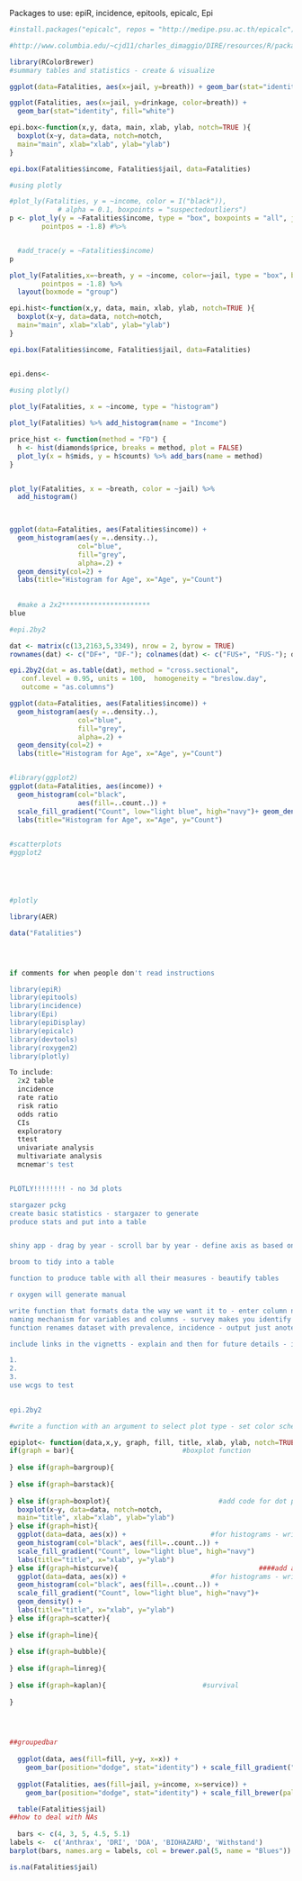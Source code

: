 Packages to use: 	epiR, incidence, epitools, epicalc, Epi
 
```r
#install.packages("epicalc", repos = "http://medipe.psu.ac.th/epicalc")

#http://www.columbia.edu/~cjd11/charles_dimaggio/DIRE/resources/R/packages.pdf

library(RColorBrewer)
#summary tables and statistics - create & visualize
```

```r

ggplot(data=Fatalities, aes(x=jail, y=breath)) + geom_bar(stat="identity", color="blue", fill="white")

ggplot(Fatalities, aes(x=jail, y=drinkage, color=breath)) +
  geom_bar(stat="identity", fill="white")
```


```r
epi.box<-function(x,y, data, main, xlab, ylab, notch=TRUE ){
  boxplot(x~y, data=data, notch=notch,
  main="main", xlab="xlab", ylab="ylab")
} 

epi.box(Fatalities$income, Fatalities$jail, data=Fatalities)
```

```r
#using plotly

#plot_ly(Fatalities, y = ~income, color = I("black")), 
            # alpha = 0.1, boxpoints = "suspectedoutliers")
p <- plot_ly(y = ~Fatalities$income, type = "box", boxpoints = "all", jitter = 0.3,
        pointpos = -1.8) #%>%


  #add_trace(y = ~Fatalities$income)
p

plot_ly(Fatalities,x=~breath, y = ~income, color=~jail, type = "box", boxpoints = "all", jitter = 0.3,
        pointpos = -1.8) %>%
  layout(boxmode = "group")
```

```r
epi.hist<-function(x,y, data, main, xlab, ylab, notch=TRUE ){
  boxplot(x~y, data=data, notch=notch,
  main="main", xlab="xlab", ylab="ylab")
} 

epi.box(Fatalities$income, Fatalities$jail, data=Fatalities)


epi.dens<-
```

```r
  
#using plotly()
 
plot_ly(Fatalities, x = ~income, type = "histogram") 

plot_ly(Fatalities) %>% add_histogram(name = "Income")

price_hist <- function(method = "FD") {
  h <- hist(diamonds$price, breaks = method, plot = FALSE)
  plot_ly(x = h$mids, y = h$counts) %>% add_bars(name = method)
}


plot_ly(Fatalities, x = ~breath, color = ~jail) %>%
  add_histogram()

  
```

```r
ggplot(data=Fatalities, aes(Fatalities$income)) + 
  geom_histogram(aes(y =..density..), 
                 col="blue", 
                 fill="grey", 
                 alpha=.2) + 
  geom_density(col=2) + 
  labs(title="Histogram for Age", x="Age", y="Count")
  
  
  #make a 2x2**********************
blue
```

```r

#epi.2by2

dat <- matrix(c(13,2163,5,3349), nrow = 2, byrow = TRUE)
rownames(dat) <- c("DF+", "DF-"); colnames(dat) <- c("FUS+", "FUS-"); dat

epi.2by2(dat = as.table(dat), method = "cross.sectional", 
   conf.level = 0.95, units = 100,  homogeneity = "breslow.day", 
   outcome = "as.columns")

```


```r

ggplot(data=Fatalities, aes(Fatalities$income)) + 
  geom_histogram(aes(y =..density..), 
                 col="blue", 
                 fill="grey", 
                 alpha=.2) + 
  geom_density(col=2) + 
  labs(title="Histogram for Age", x="Age", y="Count")


#library(ggplot2)
ggplot(data=Fatalities, aes(income)) + 
  geom_histogram(col="black",
                 aes(fill=..count..)) +
  scale_fill_gradient("Count", low="light blue", high="navy")+ geom_density() + 
  labs(title="Histogram for Age", x="Age", y="Count")
  

```


```r
#scatterplots
#ggplot2





#plotly

```

```r
library(AER)

data("Fatalities")




if comments for when people don't read instructions

library(epiR)
library(epitools)
library(incidence)
library(Epi)
library(epiDisplay)
library(epicalc)
library(devtools)
library(roxygen2)
library(plotly)
```
  
```r
To include:
  2x2 table
  incidence
  rate ratio
  risk ratio
  odds ratio
  CIs
  exploratory
  ttest
  univariate analysis
  multivariate analysis
  mcnemar's test


PLOTLY!!!!!!!! - no 3d plots

stargazer pckg
create basic statistics - stargazer to generate
produce stats and put into a table 


shiny app - drag by year - scroll bar by year - define axis as based on the data

broom to tidy into a table

function to produce table with all their measures - beautify tables

r oxygen will generate manual 

write function that formats data the way we want it to - enter column names
naming mechanism for variables and columns - survey makes you identify
function renames dataset with prevalence, incidence - output just anoter dataset

include links in the vignetts - explain and then for future details - insert links

1.
2.
3.
use wcgs to test
  

epi.2by2

```


```r

#write a function with an argument to select plot type - set color scheme to match the maps

epiplot<- function(data,x,y, graph, fill, title, xlab, ylab, notch=TRUE){
if(graph = bar){                           #boxplot function
 
} else if(graph=bargroup){
  
} else if(graph=barstack){
  
} else if(graph=boxplot){                           #add code for dot plots
  boxplot(x~y, data=data, notch=notch,
  main="title", xlab="xlab", ylab="ylab")
} else if(graph=hist){
  ggplot(data=data, aes(x)) +                     #for histograms - write function
  geom_histogram(col="black", aes(fill=..count..)) +
  scale_fill_gradient("Count", low="light blue", high="navy")
  labs(title="title", x="xlab", y="ylab")
} else if(graph=histcurve){                                   ####add an argument for adding a curve to histogram/scatter
  ggplot(data=data, aes(x)) +                     #for histograms - write function
  geom_histogram(col="black", aes(fill=..count..)) +
  scale_fill_gradient("Count", low="light blue", high="navy")+ 
  geom_density() + 
  labs(title="title", x="xlab", y="ylab")
} else if(graph=scatter){
  
} else if(graph=line){
  
} else if(graph=bubble){
  
} else if(graph=linreg){
  
} else if(graph=kaplan){                        #survival
  
}



  
##groupedbar
  
  ggplot(data, aes(fill=fill, y=y, x=x)) +
    geom_bar(position="dodge", stat="identity") + scale_fill_gradient("Count", low="light blue", high="navy")
  
  ggplot(Fatalities, aes(fill=jail, y=income, x=service)) +
    geom_bar(position="dodge", stat="identity") + scale_fill_brewer(palette = "Blues")+theme_bw()

  table(Fatalities$jail)
##how to deal with NAs
  
  bars <- c(4, 3, 5, 4.5, 5.1)
labels <-  c('Anthrax', 'DRI', 'DOA', 'BIOHAZARD', 'Withstand')
barplot(bars, names.arg = labels, col = brewer.pal(5, name = "Blues"))

is.na(Fatalities$jail)
````

```r





```


